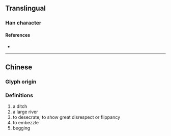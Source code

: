 {{also|瀆}}
{{character info}}
==Translingual==
{{Han simplified forms|瀆|涜|渎|ex=y}}

===Han character===
{{Han char|rn=85|rad=水|as=08|sn=11|four=|canj=EJNK|ids=⿰氵卖}}

====References====
* {{Han ref|kx=0633.371|hdz=31643.060|uh=6E0E|ud=28174}}

----

==Chinese==

===Glyph origin===
{{Han simp|瀆|f=賣|t=卖}}

===Definitions===
{{zh-see|瀆}}

# a ditch 
# a large river
# to desecrate; to show great disrespect or flippancy
# to embezzle 
# begging